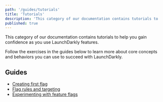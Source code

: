```yaml
---
path: '/guides/tutorials'
title: 'Tutorials'
description: 'This category of our documentation contains tutorials to help you gain confidence as you use LaunchDarkly features.'
published: true
---
```


This category of our documentation contains tutorials to help you gain confidence as you use LaunchDarkly features.

Follow the exercises in the guides below to learn more about core concepts and behaviors you can use to succeed with LaunchDarkly.

## Guides

* [Creating first flag](/guides/tutorials/first-flag)
* [Flag rules and targeting](/guides/tutorials/rules-and-targeting)
* [Experimenting with feature flags](/guides/tutorials/experimentation)